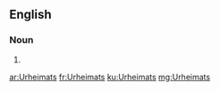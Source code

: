 ==English==

===Noun===
{{head|en|noun plural form}}

# {{plural of|Urheimat|lang=en}}

[[ar:Urheimats]]
[[fr:Urheimats]]
[[ku:Urheimats]]
[[mg:Urheimats]]